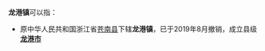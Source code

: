 '''龙港镇'''可以指：
{{PRC admin/disambig|14/05/21/100/000|42/02/22/110/000}}

* 原中华人民共和国浙江省[[苍南县|苍南县]]下辖'''龙港镇'''，已于2019年8月撤销，成立县级[[龙港市|'''龙港市''']]
{{disambig|cat=三字中国镇名消歧义}}